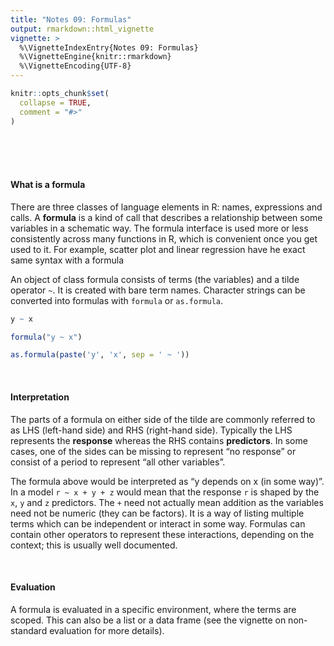 ```yaml
---
title: "Notes 09: Formulas"
output: rmarkdown::html_vignette
vignette: >
  %\VignetteIndexEntry{Notes 09: Formulas}
  %\VignetteEngine{knitr::rmarkdown}
  %\VignetteEncoding{UTF-8}
---
```


```r
knitr::opts_chunk$set(
  collapse = TRUE,
  comment = "#>"
)
```


<br><br><br>


#### What is a formula

There are three classes of language elements in R: names, expressions and calls. A **formula** is a kind of call that describes a relationship between some variables in a schematic way. The formula interface is used more or less consistently across many functions in R, which is convenient once you get used to it. For example, scatter plot and linear regression have he exact same syntax with a formula

An object of class formula consists of terms (the variables) and a tilde operator `~`. It is created with bare term names. Character strings can be converted into formulas with `formula` or `as.formula`.
```r
y ~ x

formula("y ~ x")

as.formula(paste('y', 'x', sep = ' ~ '))
```

<br>

#### Interpretation

The parts of a formula on either side of the tilde are commonly referred to as LHS (left-hand side) and RHS (right-hand side). Typically the LHS represents the **response** whereas the RHS contains **predictors**. In some cases, one of the sides can be missing to represent "no response" or consist of a period to represent "all other variables".

The formula above would be interpreted as "y depends on x (in some way)". In a model ` r ~ x + y + z ` would mean that the response `r` is shaped by the `x`, `y` and `z` predictors. The `+` need not actually mean addition as the variables need not be numeric (they can be factors). It is a way of listing multiple terms which can be independent or interact in some way. Formulas can contain other operators to represent these interactions, depending on the context; this is usually well documented.

<br>

#### Evaluation

A formula is evaluated in a specific environment, where the terms are scoped. This can also be a list or a data frame (see the vignette on non-standard evaluation for more details).
